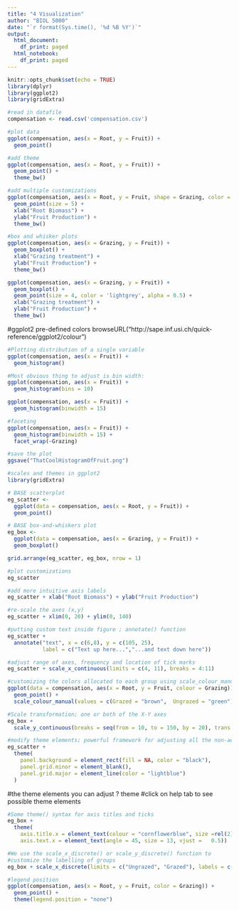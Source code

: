 ```yaml
---
title: "4 Visualization"
author: "BIOL 5000"
date: "`r format(Sys.time(), '%d %B %Y')`"
output:
  html_document:
    df_print: paged
  html_notebook:
    df_print: paged
---
```


```r
knitr::opts_chunk$set(echo = TRUE)
library(dplyr)
library(ggplot2)
library(gridExtra)
```

```r
#read in datafile
compensation <- read.csv('compensation.csv')
```

```r
#plot data
ggplot(compensation, aes(x = Root, y = Fruit)) +
  geom_point()
```

```r
#add theme
ggplot(compensation, aes(x = Root, y = Fruit)) +
  geom_point() +
  theme_bw()
```

```r
#add multiple customizations
ggplot(compensation, aes(x = Root, y = Fruit, shape = Grazing, color = Grazing)) +
  geom_point(size = 5) +
  xlab("Root Biomass") +
  ylab("Fruit Production") +
  theme_bw()
```

```r
#box and whisker plots
ggplot(compensation, aes(x = Grazing, y = Fruit)) +
  geom_boxplot() +
  xlab("Grazing treatment") +
  ylab("Fruit Production") +
  theme_bw()
```

```r
ggplot(compensation, aes(x = Grazing, y = Fruit)) +
  geom_boxplot() +
  geom_point(size = 4, color = 'lightgrey', alpha = 0.5) +
  xlab("Grazing treatment") +
  ylab("Fruit Production") +
  theme_bw()
```

#ggplot2 pre-defined colors
browseURL("http://sape.inf.usi.ch/quick-reference/ggplot2/colour")

```r
#Plotting distribution of a single variable
ggplot(compensation, aes(x = Fruit)) +
  geom_histogram()
```

```r
#Most obvious thing to adjust is bin width:
ggplot(compensation, aes(x = Fruit)) +
  geom_histogram(bins = 10)
```

```r
ggplot(compensation, aes(x = Fruit)) +
  geom_histogram(binwidth = 15)
```

```r
#faceting
ggplot(compensation, aes(x = Fruit)) +
  geom_histogram(binwidth = 15) +
  facet_wrap(~Grazing)
```

```r
#save the plot
ggsave("ThatCoolHistogramOfFruit.png")
```

```r
#scales and themes in ggplot2
library(gridExtra)
```

```r
# BASE scatterplot
eg_scatter <-
  ggplot(data = compensation, aes(x = Root, y = Fruit)) +
  geom_point()
```

```r
# BASE box-and-whiskers plot
eg_box <-
  ggplot(data = compensation, aes(x = Grazing, y = Fruit)) +
  geom_boxplot()
```

```r
grid.arrange(eg_scatter, eg_box, nrow = 1)
```

```r
#plot customizations
eg_scatter
```

```r
#add more intuitive axis labels
eg_scatter + xlab("Root Biomass") + ylab("Fruit Production")
```

```r
#re-scale the axes (x,y)
eg_scatter + xlim(0, 20) + ylim(0, 140)
```

```r
#putting custom text inside figure ; annotate() function
eg_scatter +
  annotate("text", x = c(6,8), y = c(105, 25),
           label = c("Text up here...","...and text down here"))
```

```r
#adjust range of axes, frequency and location of tick marks
eg_scatter + scale_x_continuous(limits = c(4, 11), breaks = 4:11)
```

```r
#customizing the colors allocated to each group using scale_colour_manual() layering.
ggplot(data = compensation, aes(x = Root, y = Fruit, colour = Grazing)) +
  geom_point() +
  scale_colour_manual(values = c(Grazed = "brown", 	Ungrazed = "green"))
```

```r
#Scale transformation; one or both of the X-Y axes
eg_box +
  scale_y_continuous(breaks = seq(from = 10, to = 150, by = 20), trans = "log10")
```

```r
#modify theme elements; powerful framework for adjusting all the non-aesthetic pieces of a graph
eg_scatter +
  theme(
    panel.background = element_rect(fill = NA, color = "black"),
    panel.grid.minor = element_blank(),
    panel.grid.major = element_line(color = "lightblue")
  )
```

#the theme elements you can adjust
? theme #click on help tab to see possible theme elements

```r
#Some theme() syntax for axis titles and ticks
eg_box +
  theme(
    axis.title.x = element_text(colour = "cornflowerblue", size =rel(2)),
    axis.text.x = element_text(angle = 45, size = 13, vjust = 	0.5))
```

```r
#We use the scale_x_discrete() or scale_y_discrete() function to 
#customize the labelling of groups
eg_box + scale_x_discrete(limits = c("Ungrazed", "Grazed"), labels = c("Control", "Grazed"))
```

```r
#legend position
ggplot(compensation, aes(x = Root, y = Fruit, color = Grazing)) +
  geom_point() +
  theme(legend.position = "none")
```

